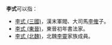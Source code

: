 '''李式'''可以指：
*[[李式_(三國)|李式 (三國)]]，漢末軍閥、大司馬[[李傕|李傕]]子。
*[[李式_(東晉)|李式 (東晉)]]，東晉初年書法家。
*[[李式_(北魏)|李式 (北魏)]]，北魏[[李靈|李靈]]家族成員。

{{disambig|Cat=二字李姓人名消歧義|shi}}